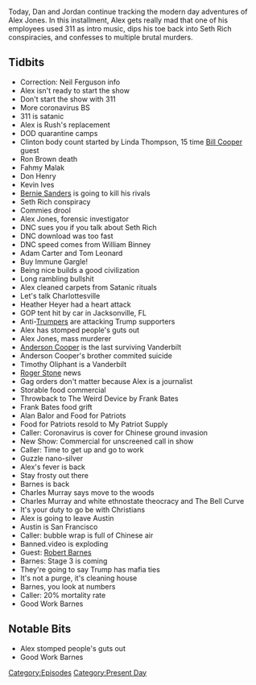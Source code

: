 {{DEFAULTSORT:
    #_EPISODE_0398:February 9-10, 2020
}}{{Episode
    | title             = February 9-10, 2020
    | caption           = Listen to this episode on [https://knowledgefight.libsyn.com/knowledge-fight-february-9-10-2020 Libsyn] [https://open.spotify.com/episode/0xoKw29AgprShJRwp7F1R8 Spotify], Read the [[Transcript/398: February 9-10, 2020|Unofficial Transcript]]
    | episodeNumber     = 398
    | length            = 01:59:58
    | airDate           = February 12, 2020
    | coverageStartDate = February 9, 2020
    | coverageEndDate   = February 10, 2020
    | episodeType       = [[:Category:Present Day|Present Day]]
    | appearance        = [[Linda Thompson]], [[Ron Brown]], [[Fahmy Malak]], [[Don Henry]], [[Kevin Ives]], [[Bernie Sanders]], [[Seth Rich]], [[William Binney]], [[Adam Carter]], [[Tom Leonard]], [[Heather Heyer]], [[Anderson Cooper]], [[Timothy Oliphant]], [[Roger Stone]], [[Frank Bates]], [[Alan Balor]], [[Robert Barnes]], [[Charles Murray]]
    | oocDrop           = I piss all over your god. I piss all over the city
    | previousEpisode   = [[397: February 7-8, 2020]]
    | nextEpisode       = [[399: February 12-14, 2020]]
}}

{{Stub}}

Today, Dan and Jordan continue tracking the modern day adventures of Alex Jones. In this installment, Alex gets really mad that one of his employees used 311 as intro music, dips his toe back into Seth Rich conspiracies, and confesses to multiple brutal murders.

==Tidbits==

*Correction: Neil Ferguson info
*Alex isn't ready to start the show
*Don't start the show with 311
*More coronavirus BS
*311 is satanic
*Alex is Rush's replacement
*DOD quarantine camps
*Clinton body count started by Linda Thompson, 15 time [[Bill Cooper]] guest
*Ron Brown death
*Fahmy Malak
*Don Henry
*Kevin Ives
*[[Bernie Sanders]] is going to kill his rivals
*Seth Rich conspiracy
*Commies drool
*Alex Jones, forensic investigator
*DNC sues you if you talk about Seth Rich
*DNC download was too fast
*DNC speed comes from William Binney
*Adam Carter and Tom Leonard
*Buy Immune Gargle!
*Being nice builds a good civilization
*Long rambling bullshit
*Alex cleaned carpets from Satanic rituals
*Let's talk Charlottesville
*Heather Heyer had a heart attack
*GOP tent hit by car in Jacksonville, FL
*Anti-[[Donald Trump|Trump]]ers are attacking Trump supporters
*Alex has stomped people's guts out
*Alex Jones, mass murderer
*[[Anderson Cooper]] is the last surviving Vanderbilt
*Anderson Cooper's brother commited suicide
*Timothy Oliphant is a Vanderbilt
*[[Roger Stone]] news
*Gag orders don't matter because Alex is a journalist
*Storable food commercial
*Throwback to The Weird Device by Frank Bates
*Frank Bates food grift
*Alan Balor and Food for Patriots
*Food for Patriots resold to My Patriot Supply
*Caller: Coronavirus is cover for Chinese ground invasion
*New Show: Commercial for unscreened call in show
*Caller: Time to get up and go to work
*Guzzle nano-silver
*Alex's fever is back
*Stay frosty out there
*Barnes is back
*Charles Murray says move to the woods
*Charles Murray and white ethnostate theocracy and The Bell Curve
*It's your duty to go be with Christians
*Alex is going to leave Austin
*Austin is San Francisco
*Caller: bubble wrap is full of Chinese air
*Banned.video is exploding
*Guest: [[Robert Barnes]]
*Barnes: Stage 3 is coming
*They're going to say Trump has mafia ties
*It's not a purge, it's cleaning house
*Barnes, you look at numbers
*Caller: 20% mortality rate
*Good Work Barnes

==Notable Bits==

*Alex stomped people's guts out
*Good Work Barnes

[[Category:Episodes]]
[[Category:Present Day]]
